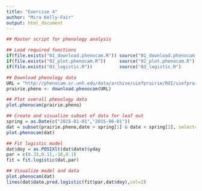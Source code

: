 ```yaml
---
title: "Exercise 4"
author: "Mira Kelly-Fair"
output: html_document
---
```


```r
## Master script for phenology analysis

## Load required functions
if(file.exists("01_download.phenocam.R")) source("01_download.phenocam.R")
if(file.exists("02_plot.phenocam.R"))     source("02_plot.phenocam.R")
if(file.exists("03_logistic.R"))          source("03_logistic.R")

## Download phenology data
URL = "http://phenocam.sr.unh.edu/data/archive/uiefprairie/ROI/uiefprairie_GR_1000_1day.csv"
prairie.pheno <- download.phenocam(URL)

## Plot overall phenology data
plot.phenocam(prairie.pheno)

## Create and visualize subset of data for leaf out
spring = as.Date(c("2015-01-01","2015-06-01"))
dat = subset(prairie.pheno,date > spring[1] & date < spring[2], select=c(date,gcc_mean,gcc_std))
plot.phenocam(dat)

## Fit logistic model
dat$doy = as.POSIXlt(dat$date)$yday
par = c(0.33,0.11,-10,0.1)
fit = fit.logistic(dat,par)

## Visualize model and data
plot.phenocam(dat)
lines(dat$date,pred.logistic(fit$par,dat$doy),col=2)
```